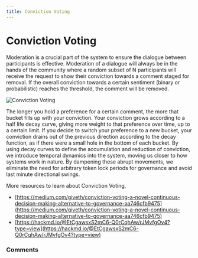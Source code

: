 ```yaml
---
title: Conviction Voting
---
```



# Conviction Voting

Moderation is a crucial part of the system to ensure the dialogue between participants is effective. Moderation of a dialogue will always be in the hands of the community where a random subset of N participants will receive the request to show their conviction towards a comment staged for removal. If the overall conviction towards a certain sentiment (binary or probabilistic) reaches the threshold, the comment will be removed.

<img src="/conviction-voting.jpeg" alt="Conviction Voting" width={1536/2} height={768/2} layout="intrinsic" />

The longer you hold a preference for a certain comment, the more that bucket fills up with your conviction. Your conviction grows according to a half life decay curve, giving more weight to that preference over time, up to a certain limit. If you decide to switch your preference to a new bucket, your conviction drains out of the previous direction according to the decay function, as if there were a small hole in the bottom of each bucket. By using decay curves to define the accumulation and reduction of conviction, we introduce temporal dynamics into the system, moving us closer to how systems work in nature. By dampening these abrupt movements, we eliminate the need for arbitrary token lock periods for governance and avoid last minute directional swings.

More resources to learn about Conviction Voting,
- [https://medium.com/giveth/conviction-voting-a-novel-continuous-decision-making-alternative-to-governance-aa746cfb9475](https://medium.com/giveth/conviction-voting-a-novel-continuous-decision-making-alternative-to-governance-aa746cfb9475)
- [https://hackmd.io/@EtCgawsxS2mC6-Q0rCqhAw/rJMvfgOv4?type=view](https://hackmd.io/@EtCgawsxS2mC6-Q0rCqhAw/rJMvfgOv4?type=view)

### Comments
<CommentBox threadId="conviction-voting"/>
